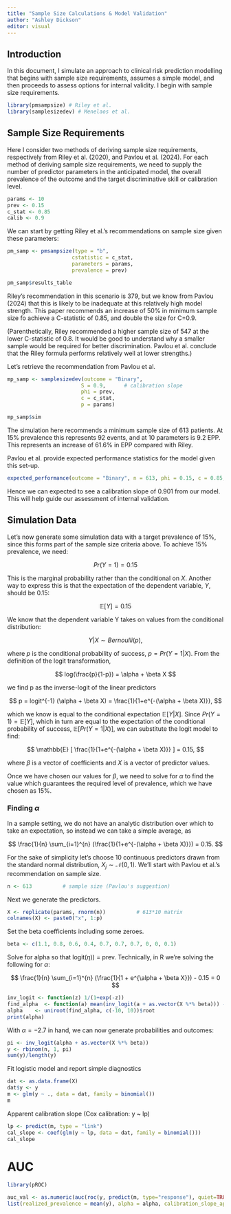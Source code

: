 ```yaml
---
title: "Sample Size Calculations & Model Validation"
author: "Ashley Dickson"
editor: visual
---
```


## Introduction

In this document, I simulate an approach to clinical risk prediction modelling that begins with sample size requirements, assumes a simple model, and then proceeds to assess options for internal validity. I begin with sample size requirements.

```r
library(pmsampsize) # Riley et al.
library(samplesizedev) # Menelaos et al.
```

## Sample Size Requirements

Here I consider two methods of deriving sample size requirements, respectively from Riley et al. (2020), and Pavlou et al. (2024). For each method of deriving sample size requirements, we need to supply the number of predictor parameters in the anticipated model, the overall prevalence of the outcome and the target discriminative skill or calibration level.

```r
params <- 10
prev <- 0.15
c_stat <- 0.85
calib <- 0.9
```

We can start by getting Riley et al.'s recommendations on sample size given these parameters:

```r
pm_samp <- pmsampsize(type = "b",
                     cstatistic = c_stat,
                     parameters = params,
                     prevalence = prev)
```

```r
pm_samp$results_table
```

Riley's recommendation in this scenario is 379, but we know from Pavlou (2024) that this is likely to be inadequate at this relatively high model strength. This paper recommends an increase of 50% in minimum sample size fo achieve a C-statistic of 0.85, and double the size for C=0.9.

(Parenthetically, Riley recommended a higher sample size of 547 at the lower C-statistic of 0.8. It would be good to understand why a smaller sample would be required for better discrimination. Pavlou et al. conclude that the Riley formula performs relatively well at lower strengths.)

Let's retrieve the recommendation from Pavlou et al.

```r
mp_samp <- samplesizedev(outcome = "Binary",
                        S = 0.9,      # calibration slope
                        phi = prev,
                        c = c_stat,
                        p = params)
```

```r
mp_samp$sim
```

The simulation here recommends a minimum sample size of 613 patients. At 15% prevalence this represents 92 events, and at 10 parameters is 9.2 EPP. This represents an increase of 61.6% in EPP compared with Riley.

Pavlou et al. provide expected performance statistics for the model given this set-up.

```r
expected_performance(outcome = "Binary", n = 613, phi = 0.15, c = 0.85, p = 10)
```

Hence we can expected to see a calibration slope of 0.901 from our model. This will help guide our assessment of internal validation.

## Simulation Data

Let's now generate some simulation data with a target prevalence of 15%, since this forms part of the sample size criteria above. To achieve 15% prevalence, we need:

$$
Pr(Y=1) = 0.15
$$

This is the marginal probability rather than the conditional on $X$. Another way to express this is that the expectation of the dependent variable, $Y$, should be 0.15:

$$
\mathbb{E}[Y] = 0.15
$$

We know that the dependent variable Y takes on values from the conditional distribution:

$$
Y|X \sim Bernoulli (p),
$$

where $p$ is the conditional probability of success, $p=Pr(Y=1 | X)$. From the definition of the logit transformation,

$$
log(\frac{p}{1-p}) = \alpha + \beta X
$$

we find p as the inverse-logit of the linear predictors

$$
p = logit^{-1} (\alpha + \beta X) = \frac{1}{1+e^{-(\alpha + \beta X)}},
$$

which we know is equal to the conditional expectation $\mathbb{E}[Y|X]$. Since $Pr(Y=1)=\mathbb{E}[Y]$, which in turn are equal to the expectation of the conditional probability of success, $\mathbb{E} [Pr(Y=1 | X)]$, we can substitute the logit model to find:

$$
\mathbb{E} [ \frac{1}{1+e^{-(\alpha + \beta X)}} ] = 0.15,
$$

where $\beta$ is a vector of coefficients and $X$ is a vector of predictor values.

Once we have chosen our values for $\beta$, we need to solve for $\alpha$ to find the value which guarantees the required level of prevalence, which we have chosen as 15%.

### Finding $\alpha$

In a sample setting, we do not have an analytic distribution over which to take an expectation, so instead we can take a simple average, as

$$
\frac{1}{n} \sum_{i=1}^{n} (\frac{1}{1+e^{-(\alpha + \beta X)}}) = 0.15.
$$

For the sake of simplicity let's choose 10 continuous predictors drawn from the standard normal distribution, $X_j \sim \mathcal{N} (0, 1)$. We'll start with Pavlou et al.'s recommendation on sample size.

```r
n <- 613          # sample size (Pavlou's suggestion)
```

Next we generate the predictors.

```r
X <- replicate(params, rnorm(n))          # 613*10 matrix
colnames(X) <- paste0("x", 1:p)
```

Set the beta coefficients including some zeroes.

```r
beta <- c(1.1, 0.8, 0.6, 0.4, 0.7, 0.7, 0.7, 0, 0, 0.1)
```

Solve for alpha so that logit($\eta$)) = prev. Technically, in R we're solving the following for $\alpha$:

$$
\frac{1}{n} \sum_{i=1}^{n} (\frac{1}{1 + e^{\alpha + \beta X}}) - 0.15 = 0
$$

```r
inv_logit <- function(z) 1/(1+exp(-z))
find_alpha  <- function(a) mean(inv_logit(a + as.vector(X %*% beta))) - prev
alpha    <- uniroot(find_alpha, c(-10, 10))$root
print(alpha)
```

With $\alpha = -2.7$ in hand, we can now generate probabilities and outcomes:

```r
pi <- inv_logit(alpha + as.vector(X %*% beta)) 
y <- rbinom(n, 1, pi)
sum(y)/length(y)
```

Fit logistic model and report simple diagnostics

```r
dat <- as.data.frame(X)
dat$y <- y 
m <- glm(y ~ ., data = dat, family = binomial())
m
```
Apparent calibration slope (Cox calibration: y ~ lp)
```r
lp <- predict(m, type = "link") 
cal_slope <- coef(glm(y ~ lp, data = dat, family = binomial()))
cal_slope
```
# AUC

```r
library(pROC)
```
```r
auc_val <- as.numeric(auc(roc(y, predict(m, type="response"), quiet=TRUE)))
list(realized_prevalence = mean(y), alpha = alpha, calibration_slope_app = cal_slope , AUC_app = auc_val )
```